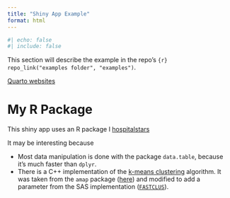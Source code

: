 ```yaml
---
title: "Shiny App Example"
format: html
---
```


```r
#| echo: false
#| include: false
```

This section will describe the example in the repo's `{r} repo_link("examples folder", "examples")`.

[Quarto websites](https://quarto.org/docs/websites/)

# My R Package

This shiny app uses an R package I 
[hospitalstars](https://github.com/jimurick/hospitalstars)

It may be interesting because

- Most data manipulation is done with the package `data.table`, because it's much faster than `dplyr`.
- There is a C++ implementation of the [k-means clustering](https://en.wikipedia.org/wiki/K-means_clustering) algorithm. It was taken from the `amap` package ([here](https://github.com/cran/amap/blob/master/src/kmeans.cpp)) and modified to add a parameter from the SAS implementation ([`FASTCLUS`](https://documentation.sas.com/doc/en/pgmsascdc/9.4_3.4/statug/statug_fastclus_overview.htm)).


